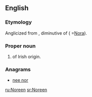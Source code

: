 ==English==

===Etymology===
Anglicized from {{etyl|ga|en}} {{term|Nóirín|lang=ga}}, diminutive of {{term|Nóra|lang=ga}} ( =[[Nora]]).

===Proper noun===
{{en-proper noun}}

# {{given name|female}} of Irish origin.

===Anagrams===
* [[nee nor#English|nee nor]]

[[ru:Noreen]]
[[sr:Noreen]]